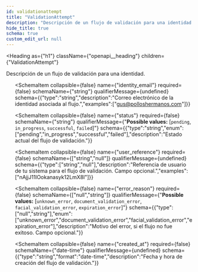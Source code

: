 ```yaml
---
id: validationattempt
title: "ValidationAttempt"
description: "Descripción de un flujo de validación para una identidad."
hide_title: true
schema: true
custom_edit_url: null
---
```



<Heading
  as={"h1"}
  className={"openapi__heading"}
  children={"ValidationAttempt"}
>
</Heading>



Descripción de un flujo de validación para una identidad.

<ul>
  <SchemaItem
    collapsible={false}
    name={"id"}
    required={false}
    schemaName={"string"}
    qualifierMessage={undefined}
    schema={{"type":"string","description":"Identificador único del flujo de validación.","examples":["vf_HkrLZ_I33CnY7hZW8QG4-w"]}}
  >
    
  </SchemaItem><SchemaItem
    collapsible={false}
    name={"identity_email"}
    required={false}
    schemaName={"string"}
    qualifierMessage={undefined}
    schema={{"type":"string","description":"Correo electrónico de la identidad asociada al flujo.","examples":["gus@polloshermanos.com"]}}
  >
    
  </SchemaItem><SchemaItem
    collapsible={false}
    name={"status"}
    required={false}
    schemaName={"string"}
    qualifierMessage={"**Possible values:** [`pending`, `in_progress`, `successful`, `failed`]"}
    schema={{"type":"string","enum":["pending","in_progress","successful","failed"],"description":"Estado actual del flujo de validación."}}
  >
    
  </SchemaItem><SchemaItem
    collapsible={false}
    name={"user_reference"}
    required={false}
    schemaName={["string","null"]}
    qualifierMessage={undefined}
    schema={{"type":["string","null"],"description":"Referencia de usuario de tu sistema para el flujo de validación. Campo opcional.","examples":["nAjjJ11lOokanasyk12LmX8l"]}}
  >
    
  </SchemaItem><SchemaItem
    collapsible={false}
    name={"error_reason"}
    required={false}
    schemaName={["null","string"]}
    qualifierMessage={"**Possible values:** [`unknown_error`, `document_validation_error`, `facial_validation_error`, `expiration_error`]"}
    schema={{"type":["null","string"],"enum":["unknown_error","document_validation_error","facial_validation_error","expiration_error"],"description":"Motivo del error, si el flujo no fue exitoso. Campo opcional."}}
  >
    
  </SchemaItem><SchemaItem
    collapsible={false}
    name={"created_at"}
    required={false}
    schemaName={"date-time"}
    qualifierMessage={undefined}
    schema={{"type":"string","format":"date-time","description":"Fecha y hora de creación del flujo de validación."}}
  >
    
  </SchemaItem>
</ul>
            